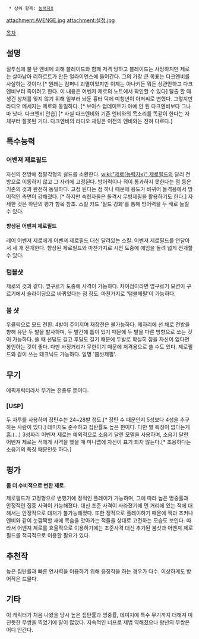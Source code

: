   * 상위 항목: [[능력자X]]

attachment:AVENGE.jpg
attachment:설정.jpg

[[목차]]

== 설명 ==
질투심에 불 탄 엔비에 의해 블레이드와 함께 저격 당하고 블레이드는 사망하지만 제로는 살아남아 리하르트가 만든 얼라이언스에 들어간다. 그의 가장 큰 목표는 다크엔비를 사살하는 것이다.[* 원래는 컴퍼니 괴멸이었지만 이제는 아나키든 뭐든 상관안하고 다크엔비부터 죽이려고 한다. 이 내용은 어벤저 제로의 노트에서 확인할 수 있다] 탈출 할 때 생긴 상처를 잊지 않기 위해 일부러 놔둔 흉터 덕에 미청년이 아저씨로 변했다. 그렇지만 라디오 메세지는 제로와 동일하다. [* 보이스 업데이트가 아예 안 된 다크엔비보다 그나마 낫다. 다크엔비 안습] [* 사실 다크엔비와 기존 엔비와의 목소리를 똑같이 한다는 자체부터 잘못된 거다. 다크엔비의 라디오 채팅은 이전의 엔비와는 전혀 다르다.]

== 특수능력 ==
=== 어벤져 제로필드 ===
자신의 전방에 정팔각형의 쉴드를 소환한다. [[wiki:"제로(능력자x)" 제로필드]]와 달리 전방으로 이동하지 않고 그 자리에 고정된다. 방어력이나 적이 통과하지 못한다는 점 등은 기존의 것과 완전히 동일하다. 고정 된다는 점 하나 때문에 용도가 바뀌어 돌격용에서 방어적인 측면이 강해졌다. [* 하지만 숙련자들은 돌격시 무빙제필을 활용하기도 한다.] 자세한 것은 하단의 평가 항목 참조. 
스킬 카드 '필드 강화'를 통해 방어력을 두 배로 늘릴 수 있다.

==== 향상된 어벤져 제로필드 ====
레어 어벤져 제로에게 어벤져 제로필드 대신 달려있는 스킬. 어벤져 제로필드를 연달아서 세 개 전개한다. 향상된 제로필드와 마찬가지로 시전 도중에 에임을 돌려 넓게 전개할 수 있다.

=== 텀블샷 ===
제로의 것과 같다. 옆구르기 도중에 사격이 가능하다. 차이점이라면 옆구르기 모션이 구르기에서 슬라이딩으로 바뀌었다는 점 정도. 마찬가지로 '텀블제필'이 가능하다.

=== 붐 샷 ===
우클릭으로 모드 전환. 4발이 주어지며 재장전은 불가능하다. 제자리에 선 채로 전방을 향해 유탄 두 발을 발사하며, 두 발간에 틈이 있기 때문에 두 발을 다른 방향으로 쏘는 것이 가능하다. 쓸 때 선딜도 길고 후딜도 길기 때문에 두발로 확실히 잡을 자신이 없다면 봉인하는 것이 좋다. 다만 사정거리가 무한이기 때문에 저격용으로 쓸 수도 있다. 제로필드와 같이 쓰는 테크닉도 가능하다. 일명 '붐샷제필'.

== 무기 ==
에픽캐릭터라서 무기는 한종류 뿐이다.

=== [USP] ===
두 자루를 사용하며 장탄수는 24~28발 정도.[* 장탄 수 때문인지 5성보다 4성을 추구하는 사람이 있다.] 데미지도 준수하고 집탄률도 높은 편이다. 다만 별 특징이 없다는게 흠.(...)
3성짜리 어벤져 제로는 예외적으로 소음기 달린 모델을 사용하며, 소음기 달린 어벤져 제로는 적에게 사격을 했을 때 미니맵에 자신이 표기 되지 않는다.[* 조용하다는 소음기의 특징 때문인듯 하다.]

== 평가 ==
'''좀 더 수비적으로 변한 제로.'''

제로필드가 고정형으로 변했기에 정적인 플레이가 가능하며, 그에 따라 높은 명중률과 안정적인 집중 사격이 가능해졌다. 대신 조준 사격이 사라졌기에 먼 거리에 있는 적에 대해서는 안정적으로 대처가 불가능해졌다. 또한 정적으로 플레이하기 때문에 잭과 조커나 엔비와 같이 눈깜짝할 새에 목숨을 앗아가는 적들을 상대로 고전하는 모습도 보인다. 따라서 어벤져 제로를 효율적으로 이용하기에는 조준사격 대신 추가된 붐샷과 어벤져 제로필드를 적극적으로 이용할 필요가 있다.

== 추천작 ==
높은 집탄률과 빠른 연사력을 이용하기 위해 응징작을 하는 경우가 다수. 이상하게도 방어작은 드물다. 

== 기타 ==
이 캐릭터가 처음 나왔을 당시 높은 집탄률과 명중률, 데미지에 특수 무기까지 더해져 미친듯한 무쌍을 찍었기에 말이 많았다. 지속적인 너프로 제법 약해졌으나 왕년의 무쌍은 어디 안간다.
